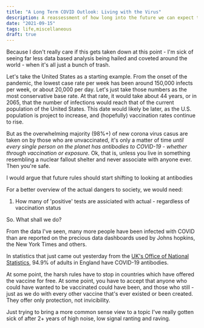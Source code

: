 ```yaml
---
title: "A Long Term COVID Outlook: Living with the Virus"
description: A reassessment of how long into the future we can expect to deal with COVID-19.
date: "2021-09-15"
tags: life,miscellaneous
draft: true
---
```


Because I don't really care if this gets taken down at this point - I'm sick of seeing far less data based analysis being hailed and coveted around the world - when it's all just a bunch of trash.

Let's take the United States as a starting example. From the onset of the pandemic, the lowest case rate per week has been around 150,000 infects per week, or about 20,000 per day. Let's just take those numbers as the most conservative base rate. At that rate, it would take about 44 years, or in 2065, that the number of infections would reach that of the current population of the United States. This date would likely be later, as the U.S. population is project to increase, and (hopefully) vaccination rates continue to rise.

But as the overwhelming majority (98%+) of new corona virus casus are taken on by those who are unvaccinated, it's only a matter of time _until every single person on the planet has antibodies to COVID-19 - whether through vaccination or exposure._ Ok, that is, unless you live in something resembling a nuclear fallout shelter and never associate with anyone ever. Then you're safe.

I would argue that future rules should start shifting to looking at antibodies

For a better overview of the actual dangers to society, we would need:

1. How many of 'positive' tests are assiciated with actual - regardless of vaccination status

So. What shall we do?

From the data I've seen, many more people have been infected with COVID than are reported on the precious data dashboards used by Johns hopkins, the New York Times and others.

In statistics that just came out yesterday from the [UK's Office of National Statistics](https://www.ons.gov.uk/peoplepopulationandcommunity/healthandsocialcare/conditionsanddiseases/articles/coronaviruscovid19/latestinsights#antibodies), 94.9% of adults in England have COVID-19 antibodies.

At some point, the harsh rules have to stop in countries which have offered the vaccine for free. At some point, you have to accept that anyone who could have wanted to be vaccinated could have been, and those who still - just as we do with every other vaccine that's ever existed or been created. They offer only protection, not invicibility.

Just trying to bring a more common sense view to a topic I've really gotten sick of after 2+ years of high noise, low signal ranting and raving.